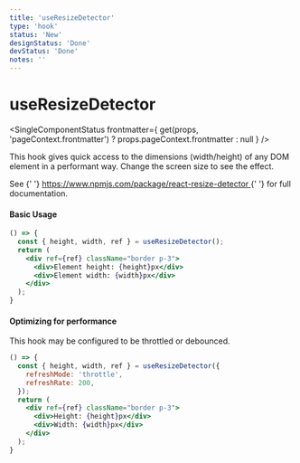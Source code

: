 ```yaml
---
title: 'useResizeDetector'
type: 'hook'
status: 'New'
designStatus: 'Done'
devStatus: 'Done'
notes: ''
---
```



# useResizeDetector

<SingleComponentStatus
  frontmatter={
    get(props, 'pageContext.frontmatter') ? props.pageContext.frontmatter : null
  }
/>

<p>
  This hook gives quick access to the dimensions (width/height) of any DOM
  element in a performant way. Change the screen size to see the effect.
</p>

<p>
  See
  {' '}
  <a href="https://www.npmjs.com/package/react-resize-detector">
    https://www.npmjs.com/package/react-resize-detector
  </a>
  {' '}
  for full documentation.
</p>

#### Basic Usage

```jsx live
() => {
  const { height, width, ref } = useResizeDetector();
  return (
    <div ref={ref} className="border p-3">
      <div>Element height: {height}px</div>
      <div>Element width: {width}px</div>
    </div>
  );
}
```

#### Optimizing for performance

<p>This hook may be configured to be throttled or debounced.</p>

```jsx live
() => {
  const { height, width, ref } = useResizeDetector({
    refreshMode: 'throttle',
    refreshRate: 200,
  });
  return (
    <div ref={ref} className="border p-3">
      <div>Height: {height}px</div>
      <div>Width: {width}px</div>
    </div>
  );
}
```
